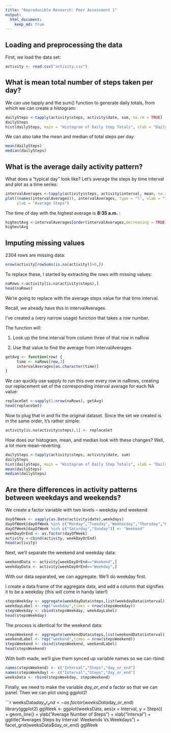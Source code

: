 ```yaml
---
title: "Reproducible Research: Peer Assessment 1"
output: 
  html_document:
    keep_md: true
---
```



## Loading and preprocessing the data
First, we load the data set:

```r
activity <- read.csv("activity.csv")
```


## What is mean total number of steps taken per day?
We can use tapply and the sum() function to generate daily totals, from which
we can create a histogram:

```r
dailySteps <-tapply(activity$steps, activity$date, sum, na.rm = TRUE)
dailySteps
hist(dailySteps, main = "Histogram of Daily Step Totals", xlab = "Daily Steps")
```

We can also take the mean and median of total steps per day:

```r
mean(dailySteps)
median(dailySteps)
```


## What is the average daily activity pattern?

What does a "typical day" look like? Let's average the steps by time interval
and plot as a time series:

```r
intervalAverages <-tapply(activity$steps, activity$interval, mean, na.rm = TRUE)
plot((names(intervalAverages)), intervalAverages, type = "l", xlab = "Time of Day",
     ylab = "Average Steps")
```

The time of day with the highest average is **8:35 a.m.** :

```r
highestAvg <-intervalAverages[order(intervalAverages,decreasing = TRUE)[1]]
highestAvg
```


## Imputing missing values
2304 rows are missing data:

```r
nrow(activity[rowSums(is.na(activity))>0,])
```

To replace these, I started by extracting the rows with missing values:

```r
naRows <-activity[is.na(activity$steps),]
head(naRows)
```

We're going to replace with the average steps value for that time interval. 

Recall, we already have this in intervalAverages.

I've created a (very narrow usage) function that takes a row number.

The function will:

1. Look up the time interval from column three of that row in naRow

2. Use that value to find the average from intervalAverages

```r
getAvg <- function(row) {
     time <- naRows[row,3]
     intervalAverages[as.character(time)]
}
```

We can quickly use sapply to run this over every row in naRows, creating our 
replacement set of the corresponding interval average for each NA value:

```r
replaceSet <-sapply(1:nrow(naRows), getAvg)
head(replaceSet)
```

Now to plug that in and fix the original dataset. Since the set we created is in
the same order, it's rather simple:

```r
activity[is.na(activity$steps),1] <- replaceSet
```

How does our histogram, mean, and median look with these changes? Well, a lot
more mean-reverting:

```r
dailySteps <-tapply(activity$steps, activity$date, sum)
dailySteps
hist(dailySteps, main = "Histogram of Daily Step Totals", xlab = "Daily Steps")
mean(dailySteps)
median(dailySteps)
```


## Are there differences in activity patterns between weekdays and weekends?

We create a factor variable with two levels -- weekday and weekend

```r
dayOfWeek <- sapply(as.Date(activity$date),weekdays)
dayOfWeek[dayOfWeek %in% c("Monday","Tuesday","Wednesday","Thursday","Friday")] <- "Weekday"
dayOfWeek[dayOfWeek %in% c("Saturday","Sunday")] <- "Weekend"
weekDayOrEnd <- as.factor(dayOfWeek)
activity <-cbind(activity, weekDayOrEnd)
head(activity)
```

Next, we'll separate the weekend and weekday data:

```r
weekendData <- activity[weekDayOrEnd=="Weekend",]
weekdayData <- activity[weekDayOrEnd=="Weekday",]
```

With our data separated, we can aggregate. We'll do weekday first.

I create a data frame of the aggregate data, and add a column that signifies it to 
be a weekday (this will come in handy later!)

```r
stepsWeekday <- aggregate(weekdayData$steps,list(weekdayData$interval),mean, na.rm =TRUE)
weekdayLabel <- rep("weekday",times = nrow(stepsWeekday))
stepsWeekday <- cbind(stepsWeekday, weekdayLabel)
head(stepsWeekday)
```

The process is identical for the weekend data:

``` r
stepsWeekend <- aggregate(weekendData$steps,list(weekendData$interval),mean, na.rm =TRUE)
weekendLabel <- rep("weekend",times = nrow(stepsWeekend))
stepsWeekend <- cbind(stepsWeekend, weekendLabel)
head(stepsWeekend)
```

With both made, we'll give them synced up variable names so we can rbind:

```r
names(stepsWeekend) <- c("Interval","Steps","day_or_end")
names(stepsWeekday) <- c("Interval","Steps","day_or_end")
weeksData <- rbind(stepsWeekday, stepsWeekend)
```

Finally, we need to make the variable *day_or_end* a factor so that we can panel. 
Then we can plot using ggplot2! 

```r
weeksData$day_or_end <- as.factor(weeksData$day_or_end)
library(ggplot2)
ggWeek <- ggplot(weeksData, aes(x = Interval, y = Steps)) + geom_line() + 
          ylab("Average Number of Steps") + xlab("Interval") + 
          ggtitle("Averages Steps by Interval: Weekends Vs Weekdays") + 
          facet_grid(weeksData$day_or_end)
ggWeek